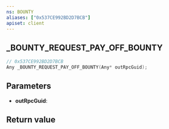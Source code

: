 ```yaml
---
ns: BOUNTY
aliases: ["0x537CE992BD2D7BCB"]
apiset: client
---
```

## _BOUNTY_REQUEST_PAY_OFF_BOUNTY

```c
// 0x537CE992BD2D7BCB
Any _BOUNTY_REQUEST_PAY_OFF_BOUNTY(Any* outRpcGuid);
```


## Parameters
* **outRpcGuid**:

## Return value